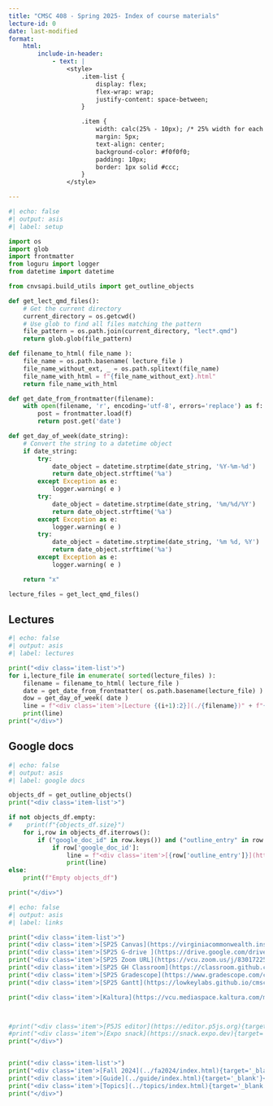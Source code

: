 ```yaml
---
title: "CMSC 408 - Spring 2025- Index of course materials"
lecture-id: 0
date: last-modified
format:
    html:
        include-in-header:
            - text: |
                <style>
                    .item-list {
                        display: flex;
                        flex-wrap: wrap;
                        justify-content: space-between;
                    }

                    .item {
                        width: calc(25% - 10px); /* 25% width for each item with some spacing */
                        margin: 5px;
                        text-align: center;
                        background-color: #f0f0f0;
                        padding: 10px;
                        border: 1px solid #ccc;
                    }
                </style>

---
```


```python
#| echo: false
#| output: asis
#| label: setup

import os
import glob
import frontmatter
from loguru import logger
from datetime import datetime

from cnvsapi.build_utils import get_outline_objects

def get_lect_qmd_files():
    # Get the current directory
    current_directory = os.getcwd()
    # Use glob to find all files matching the pattern
    file_pattern = os.path.join(current_directory, "lect*.qmd")
    return glob.glob(file_pattern)

def filename_to_html( file_name ):
    file_name = os.path.basename( lecture_file )
    file_name_without_ext, _ = os.path.splitext(file_name)
    file_name_with_html = f"{file_name_without_ext}.html"
    return file_name_with_html

def get_date_from_frontmatter(filename):
    with open(filename, 'r', encoding='utf-8', errors='replace') as f:
        post = frontmatter.load(f)
        return post.get('date')

def get_day_of_week(date_string):
    # Convert the string to a datetime object
    if date_string:
        try:
            date_object = datetime.strptime(date_string, '%Y-%m-%d')
            return date_object.strftime('%a')
        except Exception as e:
            logger.warning( e )
        try:
            date_object = datetime.strptime(date_string, '%m/%d/%Y')
            return date_object.strftime('%a')
        except Exception as e:
            logger.warning( e )
        try:
            date_object = datetime.strptime(date_string, '%m %d, %Y')
            return date_object.strftime('%a')
        except Exception as e:
            logger.warning( e )

    return "x"

lecture_files = get_lect_qmd_files()
```


::: {.panel-tabset}
## Lectures
```python
#| echo: false
#| output: asis
#| label: lectures

print("<div class='item-list'>")
for i,lecture_file in enumerate( sorted(lecture_files) ):
    filename = filename_to_html( lecture_file )
    date = get_date_from_frontmatter( os.path.basename(lecture_file) )
    dow = get_day_of_week( date )
    line = f"<div class='item'>[Lecture {(i+1):2}](./{filename})" + f"{{target='_blank'}}<br/>{dow} {date}</div>" 
    print(line)
print("</div>")
```
## Google docs

```python
#| echo: false
#| output: asis
#| label: google docs

objects_df = get_outline_objects()
print("<div class='item-list'>")

if not objects_df.empty:
#    print(f"{objects_df.size}")
    for i,row in objects_df.iterrows():
        if ("google_doc_id" in row.keys()) and ("outline_entry" in row.keys()):
            if row['google_doc_id']:
                line = f"<div class='item'>[{row['outline_entry']}](https://docs.google.com/document/d/{row['google_doc_id']}/edit)</div>" 
                print(line)
else:
    print(f"Empty objects_df")

print("</div>")
```

:::

```python
#| echo: false
#| output: asis
#| label: links

print("<div class='item-list'>")
print("<div class='item'>[SP25 Canvas](https://virginiacommonwealth.instructure.com/courses/113813){target='_blank'}</div>")
print("<div class='item'>[SP25 G-drive ](https://drive.google.com/drive/folders/1MFWtCs8eB-FwlpnzFJ1BPTiaS4-5_wdt){target='_blank'}</div>")
print("<div class='item'>[SP25 Zoom URL](https://vcu.zoom.us/j/83017225966){target='_blank'}</div>")
print("<div class='item'>[SP25 GH Classroom](https://classroom.github.com/classrooms/24642120-cmsc-408-spring-2025-databases){target='_blank'}</div>")
print("<div class='item'>[SP25 Gradescope](https://www.gradescope.com/courses/935012){target='_blank'}</div>")
print("<div class='item'>[SP25 Gantt](https://lowkeylabs.github.io/cmsc408-course-admin/sp2025/detailed-gantt.html){target='_blank'}</div>")

print("<div class='item'>[Kaltura](https://vcu.mediaspace.kaltura.com/my-media){target='_blank'}</div>")



#print("<div class='item'>[P5JS editor](https://editor.p5js.org){target='_blank'}</div>")
#print("<div class='item'>[Expo snack](https://snack.expo.dev){target='_blank'}</div>")
print("</div>")


print("<div class='item-list'>")
print("<div class='item'>[Fall 2024](../fa2024/index.html){target='_blank'}</div>")
print("<div class='item'>[Guide](../guide/index.html){target='_blank'}</div>")
print("<div class='item'>[Topics](../topics/index.html){target='_blank'}</div>")
print("</div>")



```


